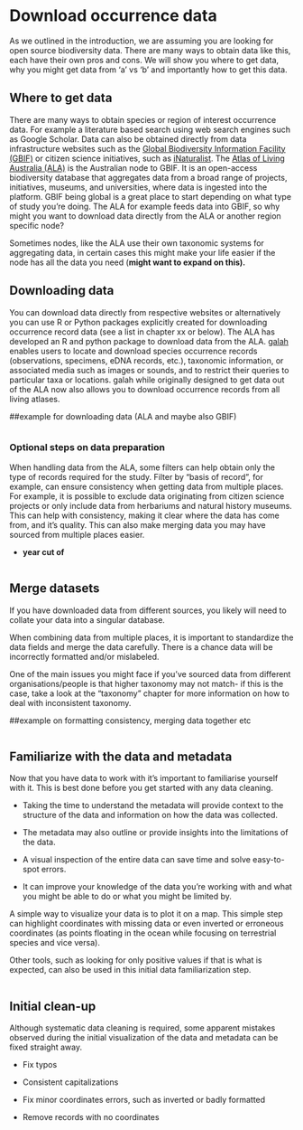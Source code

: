 # Download occurrence data {#sec-download-data}

As we outlined in the introduction, we are assuming you are looking for open source biodiversity data. There are many ways to obtain data like this, each have their own pros and cons. We will show you where to get data, why you might get data from 'a' vs 'b' and importantly how to get this data.

## Where to get data

There are many ways to obtain species or region of interest occurrence data. For example a literature based search using web search engines such as Google Scholar. Data can also be obtained directly from data infrastructure websites such as the [Global Biodiversity Information Facility (GBIF)](https://www.gbif.org/) or citizen science initiatives, such as [iNaturalist](https://www.inaturalist.org/). The [Atlas of Living Australia (ALA)](www.ala.org.au) is the Australian node to GBIF. It is an open-access biodiversity database that aggregates data from a broad range of projects, initiatives, museums, and universities, where data is ingested into the platform. GBIF being global is a great place to start depending on what type of study you're doing. The ALA for example feeds data into GBIF, so why might you want to download data directly from the ALA or another region specific node?

Sometimes nodes, like the ALA use their own taxonomic systems for aggregating data, in certain cases this might make your life easier if the node has all the data you need (**might want to expand on this).**

## Downloading data

You can download data directly from respective websites or alternatively you can use R or Python packages explicitly created for downloading occurrence record data (see a list in chapter xx or below). The ALA has developed an R and python package to download data from the ALA. [galah](https://galah.ala.org.au/) enables users to locate and download species occurrence records (observations, specimens, eDNA records, etc.), taxonomic information, or associated media such as images or sounds, and to restrict their queries to particular taxa or locations. galah while originally designed to get data out of the ALA now also allows you to download occurrence records from all living atlases.

##example for downloading data (ALA and maybe also GBIF)

```r

```

### Optional steps on data preparation

When handling data from the ALA, some filters can help obtain only the type of records required for the study. Filter by "basis of record", for example, can ensure consistency when getting data from multiple places. For example, it is possible to exclude data originating from citizen science projects or only include data from herbariums and natural history museums. This can help with consistency, making it clear where the data has come from, and it's quality. This can also make merging data you may have sourced from multiple places easier.

-   **year cut of**

```r

```

## Merge datasets

If you have downloaded data from different sources, you likely will need to collate your data into a singular database.

When combining data from multiple places, it is important to standardize the data fields and merge the data carefully. There is a chance data will be incorrectly formatted and/or mislabeled.

One of the main issues you might face if you've sourced data from different organisations/people is that higher taxonomy may not match- if this is the case, take a look at the "taxonomy" chapter for more information on how to deal with inconsistent taxonomy.

##example on formatting consistency, merging data together etc

```r

```

## Familiarize with the data and metadata

Now that you have data to work with it's important to familiarise yourself with it. This is best done before you get started with any data cleaning.

-   Taking the time to understand the metadata will provide context to the structure of the data and information on how the data was collected.

-   The metadata may also outline or provide insights into the limitations of the data.

-   A visual inspection of the entire data can save time and solve easy-to-spot errors.

-   It can improve your knowledge of the data you're working with and what you might be able to do or what you might be limited by.

A simple way to visualize your data is to plot it on a map. This simple step can highlight coordinates with missing data or even inverted or erroneous coordinates (as points floating in the ocean while focusing on terrestrial species and vice versa).

Other tools, such as looking for only positive values if that is what is expected, can also be used in this initial data familiarization step.

```r

```

## Initial clean-up

Although systematic data cleaning is required, some apparent mistakes observed during the initial visualization of the data and metadata can be fixed straight away.

-   Fix typos

-   Consistent capitalizations

-   Fix minor coordinates errors, such as inverted or badly formatted

-   Remove records with no coordinates

```r

```

## 
